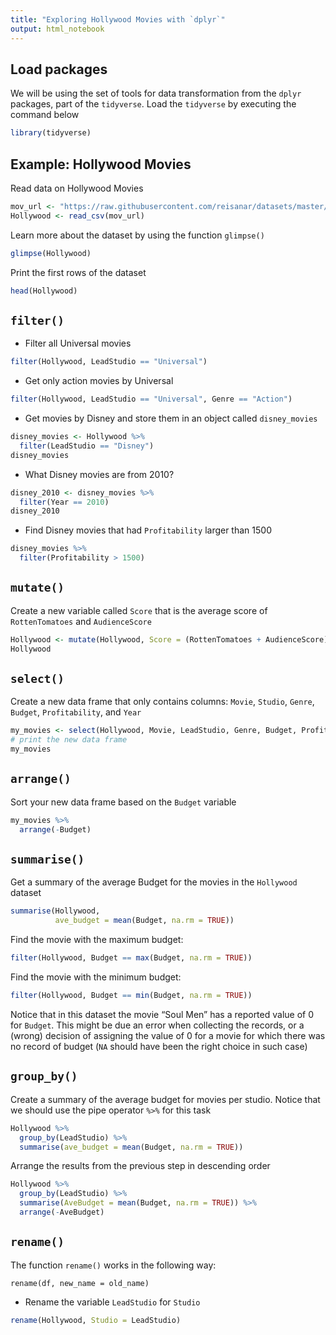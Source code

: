 ```yaml
---
title: "Exploring Hollywood Movies with `dplyr`"
output: html_notebook
---
```



## Load packages

We will be using the set of tools for data transformation from the `dplyr` packages, part of the `tidyverse`. Load the `tidyverse` by executing the command below

```r
library(tidyverse)
```


## Example: Hollywood Movies

Read data on Hollywood Movies

```r
mov_url <- "https://raw.githubusercontent.com/reisanar/datasets/master/HollywoodMovies.csv"
Hollywood <- read_csv(mov_url)
```

Learn more about the dataset by using the function `glimpse()`

```r
glimpse(Hollywood)
```


Print the first rows of the dataset 

```r
head(Hollywood)
```


## `filter()`


- Filter all Universal movies

```r
filter(Hollywood, LeadStudio == "Universal")
```


- Get only action movies by Universal 

```r
filter(Hollywood, LeadStudio == "Universal", Genre == "Action")
```

- Get movies by Disney and store them in an object called `disney_movies`

```r
disney_movies <- Hollywood %>% 
  filter(LeadStudio == "Disney")
disney_movies
```

- What Disney movies are from 2010?

```r
disney_2010 <- disney_movies %>%
  filter(Year == 2010)
disney_2010
```


- Find Disney movies that had `Profitability` larger than 1500

```r
disney_movies %>%
  filter(Profitability > 1500)
```


## `mutate()`

Create a new variable called `Score` that is the average score of `RottenTomatoes` and `AudienceScore`

```r
Hollywood <- mutate(Hollywood, Score = (RottenTomatoes + AudienceScore) / 2)
Hollywood
```


## `select()`

Create a new data frame that only contains columns: `Movie`, `Studio`, `Genre`, `Budget`, `Profitability`, and `Year`

```r
my_movies <- select(Hollywood, Movie, LeadStudio, Genre, Budget, Profitability, Year)
# print the new data frame
my_movies
```


## `arrange()`

Sort your new data frame based on the `Budget` variable

```r
my_movies %>%
  arrange(-Budget)
```


## `summarise()`

Get a summary of the average Budget for the movies in the `Hollywood` dataset

```r
summarise(Hollywood, 
          ave_budget = mean(Budget, na.rm = TRUE))
```

Find the movie with the maximum budget:

```r
filter(Hollywood, Budget == max(Budget, na.rm = TRUE))
```

Find the movie with the minimum budget:

```r
filter(Hollywood, Budget == min(Budget, na.rm = TRUE))
```

Notice that in this dataset the movie "Soul Men" has a reported value of 0 for `Budget`. This might be due an error when collecting the records, or a (wrong) decision of assigning the value of 0 for a movie for which there was no record of budget (`NA` should have been the right choice in such case)


## `group_by()`


Create a summary of the average budget for movies per studio. Notice that we should use the pipe operator `%>%` for this task

```r
Hollywood %>%
  group_by(LeadStudio) %>%
  summarise(ave_budget = mean(Budget, na.rm = TRUE))

```

Arrange the results from the previous step in descending order

```r
Hollywood %>%
  group_by(LeadStudio) %>%
  summarise(AveBudget = mean(Budget, na.rm = TRUE)) %>%
  arrange(-AveBudget)

```


## `rename()`

The function `rename()` works in the following way:

`rename(df, new_name = old_name)`

- Rename the variable `LeadStudio` for `Studio`

```r
rename(Hollywood, Studio = LeadStudio)
```




